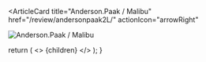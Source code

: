 <ArticleCard
  title="Anderson.Paak / Malibu"
  href="/review/andersonpaak2L/"
  actionIcon="arrowRight"
>

![Anderson.Paak / Malibu](../../images/cd/andersonpaak2L.jpg) 

</ArticleCard>

  return (
    <>
      {children}
    </>
  );
}